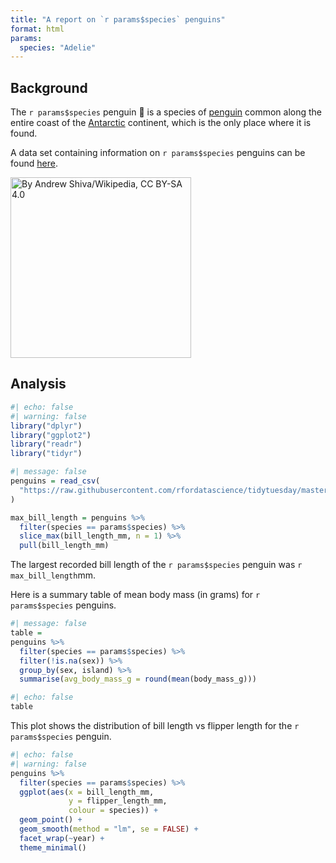 ```yaml
---
title: "A report on `r params$species` penguins"
format: html
params:
  species: "Adelie"
---
```


## Background

The `r params$species` penguin 🐧 is a species of [penguin](https://en.wikipedia.org/wiki/Penguin) common along the entire coast of the [Antarctic](https://en.wikipedia.org/wiki/Antarctic) continent, which is the only place where it is found.

A data set containing information on `r params$species` penguins can be found [here](https://raw.githubusercontent.com/rfordatascience/tidytuesday/master/data/2020/2020-07-28/penguins.csv).

[![By Andrew Shiva/Wikipedia, CC BY-SA 4.0](adelie.jpg){fig-alt="A small penguin on a rock." width="289"}](https://commons.wikimedia.org/w/index.php?curid=46714803)

## Analysis

```r
#| echo: false
#| warning: false
library("dplyr")
library("ggplot2")
library("readr")
library("tidyr")
```

```r
#| message: false
penguins = read_csv(
  "https://raw.githubusercontent.com/rfordatascience/tidytuesday/master/data/2020/2020-07-28/penguins.csv"
)
```

```r
max_bill_length = penguins %>% 
  filter(species == params$species) %>% 
  slice_max(bill_length_mm, n = 1) %>% 
  pull(bill_length_mm)
```

The largest recorded bill length of the `r params$species` penguin was `r max_bill_length`mm.

Here is a summary table of mean body mass (in grams) for `r params$species` penguins.

```r
#| message: false
table = 
penguins %>%
  filter(species == params$species) %>% 
  filter(!is.na(sex)) %>%
  group_by(sex, island) %>%
  summarise(avg_body_mass_g = round(mean(body_mass_g)))
```

```r
#| echo: false
table
```

This plot shows the distribution of bill length vs flipper length for the `r params$species` penguin.

```r
#| echo: false
#| warning: false
penguins %>%
  filter(species == params$species) %>%
  ggplot(aes(x = bill_length_mm, 
             y = flipper_length_mm,
             colour = species)) + 
  geom_point() +
  geom_smooth(method = "lm", se = FALSE) +
  facet_wrap(~year) + 
  theme_minimal() 
```
